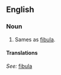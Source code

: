 ==English==
===Noun===
{{en-noun|sg=[[calf]] [[bone]]}}

# Sames as [[fibula]].

====Translations====
{{top}}
''See:'' [[fibula]]
{{bottom}}